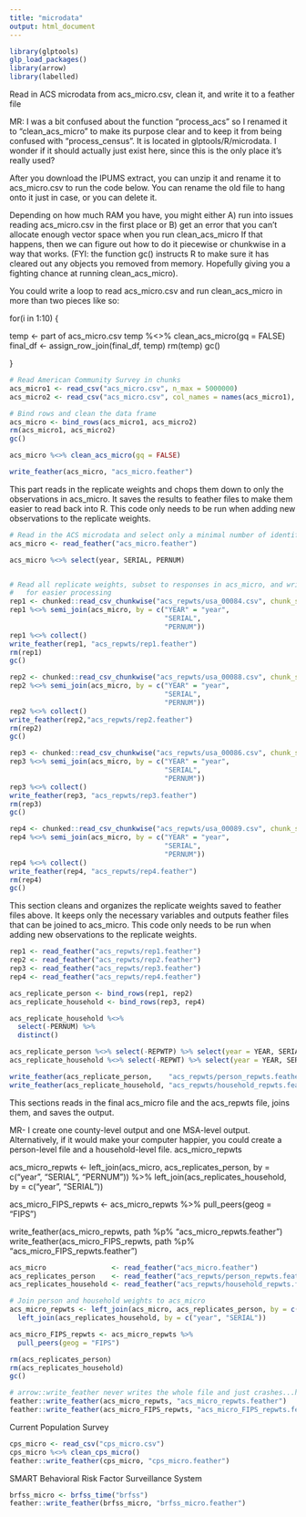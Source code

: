 ```yaml
---
title: "microdata"
output: html_document
---
```


```r
library(glptools)
glp_load_packages()
library(arrow)
library(labelled)
```

Read in ACS microdata from acs_micro.csv, clean it, and write it to a feather file

MR:
I was a bit confused about the function "process_acs" so I renamed it to "clean_acs_micro" to make its purpose clear and to keep it from being confused with "process_census". It is located in glptools/R/microdata. I wonder if it should actually just exist here, since this is the only place it's really used?

After you download the IPUMS extract, you can unzip it and rename it to acs_micro.csv to run the code below. You can rename the old file to hang onto it just in case, or you can delete it.

Depending on how much RAM you have, you might either A) run into issues reading acs_micro.csv in the first place or B) get an error that you can't allocate enough vector space when you run clean_acs_micro If that happens, then we can figure out how to do it piecewise or chunkwise in a way that works. (FYI: the function gc() instructs R to make sure it has cleared out any objects you removed from memory. Hopefully giving you a fighting chance at running clean_acs_micro).

You could write a loop to read acs_micro.csv and run clean_acs_micro in more than two pieces like so: 

for(i in 1:10) {

 temp <- part of acs_micro.csv
 temp %<>% clean_acs_micro(gq = FALSE)
 final_df <- assign_row_join(final_df, temp)
 rm(temp)
 gc()
 
}

```r
# Read American Community Survey in chunks
acs_micro1 <- read_csv("acs_micro.csv", n_max = 5000000)
acs_micro2 <- read_csv("acs_micro.csv", col_names = names(acs_micro1), skip = 5000000)

# Bind rows and clean the data frame
acs_micro <- bind_rows(acs_micro1, acs_micro2)
rm(acs_micro1, acs_micro2)
gc()

acs_micro %<>% clean_acs_micro(gq = FALSE)

write_feather(acs_micro, "acs_micro.feather")
```

This part reads in the replicate weights and chops them down to only the observations in acs_micro.
It saves the results to feather files to make them easier to read back into R.
This code only needs to be run when adding new observations to the replicate weights.
```r

# Read in the ACS microdata and select only a minimal number of identifiers
acs_micro <- read_feather("acs_micro.feather")

acs_micro %<>% select(year, SERIAL, PERNUM)


# Read all replicate weights, subset to responses in acs_micro, and write to feather files
#   for easier processing
rep1 <- chunked::read_csv_chunkwise("acs_repwts/usa_00084.csv", chunk_size = 1000000)
rep1 %<>% semi_join(acs_micro, by = c("YEAR" = "year",
                                      "SERIAL",
                                      "PERNUM"))
rep1 %<>% collect()
write_feather(rep1, "acs_repwts/rep1.feather")
rm(rep1)
gc()

rep2 <- chunked::read_csv_chunkwise("acs_repwts/usa_00088.csv", chunk_size = 1000000)
rep2 %<>% semi_join(acs_micro, by = c("YEAR" = "year",
                                      "SERIAL",
                                      "PERNUM"))
rep2 %<>% collect()
write_feather(rep2,"acs_repwts/rep2.feather")
rm(rep2)
gc()

rep3 <- chunked::read_csv_chunkwise("acs_repwts/usa_00086.csv", chunk_size = 1000000)
rep3 %<>% semi_join(acs_micro, by = c("YEAR" = "year",
                                      "SERIAL",
                                      "PERNUM"))
rep3 %<>% collect()
write_feather(rep3, "acs_repwts/rep3.feather")
rm(rep3)
gc()

rep4 <- chunked::read_csv_chunkwise("acs_repwts/usa_00089.csv", chunk_size = 1000000)
rep4 %<>% semi_join(acs_micro, by = c("YEAR" = "year",
                                      "SERIAL",
                                      "PERNUM"))
rep4 %<>% collect()
write_feather(rep4, "acs_repwts/rep4.feather")
rm(rep4)
gc()
```

This section cleans and organizes the replicate weights saved to feather files above.
It keeps only the necessary variables and outputs feather files that can be joined to acs_micro.
This code only needs to be run when adding new observations to the replicate weights.
```r
rep1 <- read_feather("acs_repwts/rep1.feather")
rep2 <- read_feather("acs_repwts/rep2.feather")
rep3 <- read_feather("acs_repwts/rep3.feather")
rep4 <- read_feather("acs_repwts/rep4.feather")

acs_replicate_person <- bind_rows(rep1, rep2)
acs_replicate_household <- bind_rows(rep3, rep4)

acs_replicate_household %<>%
  select(-PERNUM) %>%
  distinct()

acs_replicate_person %<>% select(-REPWTP) %>% select(year = YEAR, SERIAL, PERNUM, everything())
acs_replicate_household %<>% select(-REPWT) %>% select(year = YEAR, SERIAL, everything())

write_feather(acs_replicate_person,    "acs_repwts/person_repwts.feather")
write_feather(acs_replicate_household, "acs_repwts/household_repwts.feather")
```

This sections reads in the final acs_micro file and the acs_repwts file, joins them, and saves the output.

MR-
I create one county-level output and one MSA-level output.
Alternatively, if it would make your computer happier, you could create a person-level file and a household-level file. acs_micro_repwts

acs_micro_repwts <- left_join(acs_micro, acs_replicates_person, by = c("year", "SERIAL", "PERNUM")) %>%
  left_join(acs_replicates_household, by = c("year", "SERIAL"))

acs_micro_FIPS_repwts <- acs_micro_repwts %>% 
  pull_peers(geog = "FIPS")

write_feather(acs_micro_repwts, path %p% "acs_micro_repwts.feather")
write_feather(acs_micro_FIPS_repwts, path %p% "acs_micro_FIPS_repwts.feather")

```r
acs_micro                <- read_feather("acs_micro.feather")
acs_replicates_person    <- read_feather("acs_repwts/person_repwts.feather")
acs_replicates_household <- read_feather("acs_repwts/household_repwts.feather")

# Join person and household weights to acs_micro
acs_micro_repwts <- left_join(acs_micro, acs_replicates_person, by = c("year", "SERIAL", "PERNUM")) %>%
  left_join(acs_replicates_household, by = c("year", "SERIAL"))

acs_micro_FIPS_repwts <- acs_micro_repwts %>% 
  pull_peers(geog = "FIPS")

rm(acs_replicates_person)
rm(acs_replicates_household)
gc()

# arrow::write_feather never writes the whole file and just crashes...hmmm.
feather::write_feather(acs_micro_repwts, "acs_micro_repwts.feather")
feather::write_feather(acs_micro_FIPS_repwts, "acs_micro_FIPS_repwts.feather")
```

Current Population Survey
```r
cps_micro <- read_csv("cps_micro.csv") 
cps_micro %<>% clean_cps_micro() 
feather::write_feather(cps_micro, "cps_micro.feather") 
```

SMART Behavioral Risk Factor Surveillance System 
```r
brfss_micro <- brfss_time("brfss") 
feather::write_feather(brfss_micro, "brfss_micro.feather") 
```

